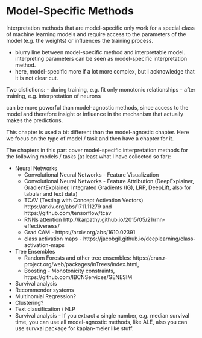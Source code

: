 # Model-Specific Methods {#example-based}

Interpretation methods that are model-specific only work for a special class of machine learning models and require access to the parameters of the model (e.g. the weights) or influences the training process.

- blurry line between model-specific method and interpretable model. interpreting parameters can be seen as model-specific interpretation method.
- here, model-specific more if a lot more complex, but I acknowledge that it is not clear cut.


Two distictions:
- during training, e.g. fit only monotonic relationships
- after training, e.g. interpretation of neurons

can be more powerful than model-agnostic methods, since access to the model and therefore insight or influence in the mechanism that actually makes the predictions.

This chapter is used a bit different than the model-agnostic chapter.
Here we focus on the type of model / task and then have a chapter for it.


The chapters in this part cover model-specific interpretation methods for the following models / tasks (at least what I have collected so far):

<!--TODO: Write a short sentence for each, as in model-agnostic or example-based -->




- Neural Networks
  - Convolutional Neural Networks - Feature Visualization
  - Convolutional Neural Networks - Feature Attribution (DeepExplainer, GradientExplainer, Integrated Gradients (IG), LRP, DeepLift, also for tabular and text data)
  - TCAV (Testing with Concept Activation Vectors) https://arxiv.org/abs/1711.11279 and https://github.com/tensorflow/tcav  
  - RNNs attention http://karpathy.github.io/2015/05/21/rnn-effectiveness/
  - Grad CAM  - https://arxiv.org/abs/1610.02391
  - class activation maps - https://jacobgil.github.io/deeplearning/class-activation-maps
- Tree Ensembles
  - Random Forests and other tree ensembles: https://cran.r-project.org/web/packages/inTrees/index.html, 
  - Boosting - Monotonicity constraints, https://github.com/IBCNServices/GENESIM
- Survival analysis
- Recommender systems
- Multinomial Regression?
- Clustering?
- Text classification / NLP
- Survival analysis - If you extract a single number, e.g. median survival time, you can use all model-agnostic methods, like ALE, also you can use survxai package for kaplan-meier like stuff.

